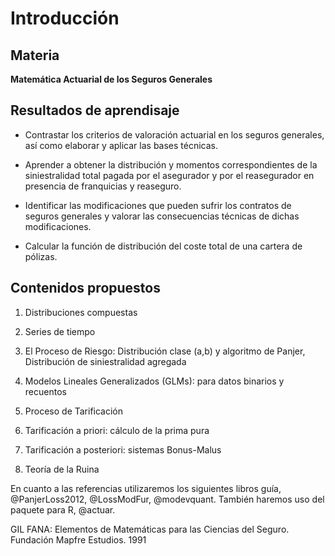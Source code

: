 # Introducción


## Materia {-}

**Matemática Actuarial de los Seguros Generales**

## Resultados de aprendisaje  {-}

- Contrastar los criterios de valoración actuarial en los seguros generales, así como elaborar y aplicar
las bases técnicas.

- Aprender a obtener la distribución y momentos correspondientes de la siniestralidad total pagada
por el asegurador y por el reasegurador en presencia de franquicias y reaseguro.

- Identificar las modificaciones que pueden sufrir los contratos de seguros generales y valorar las
consecuencias técnicas de dichas modificaciones.

- Calcular la función de distribución del coste total de una cartera de pólizas.

## Contenidos propuestos {-}

1. Distribuciones compuestas

2. Series de tiempo

3. El Proceso de Riesgo: Distribución clase (a,b) y algoritmo de Panjer, Distribución de siniestralidad 
agregada

4. Modelos Lineales Generalizados (GLMs): para datos binarios y recuentos

5. Proceso de Tarificación

6. Tarificación a priori: cálculo de la prima pura

7. Tarificación a posteriori: sistemas Bonus-Malus

8. Teoría de la Ruina

En cuanto a las referencias utilizaremos los siguientes libros guía, @PanjerLoss2012, 
@LossModFur, @modevquant. También haremos uso del paquete para R, @actuar.

GIL FANA: Elementos de Matemáticas para las Ciencias del Seguro. Fundación Mapfre Estudios. 1991



